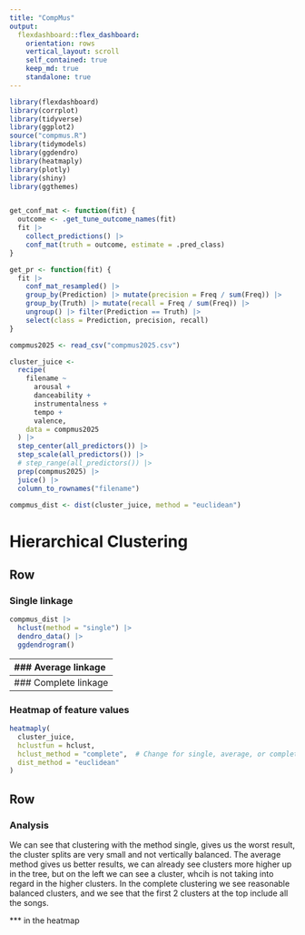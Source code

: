```yaml
---
title: "CompMus"
output: 
  flexdashboard::flex_dashboard:
    orientation: rows
    vertical_layout: scroll
    self_contained: true
    keep_md: true
    standalone: true
---
```


```r
library(flexdashboard)
library(corrplot)
library(tidyverse)
library(ggplot2)
source("compmus.R")
library(tidymodels)
library(ggdendro)
library(heatmaply)
library(plotly)
library(shiny)
library(ggthemes)


get_conf_mat <- function(fit) {
  outcome <- .get_tune_outcome_names(fit)
  fit |> 
    collect_predictions() |> 
    conf_mat(truth = outcome, estimate = .pred_class)
}  

get_pr <- function(fit) {
  fit |> 
    conf_mat_resampled() |> 
    group_by(Prediction) |> mutate(precision = Freq / sum(Freq)) |> 
    group_by(Truth) |> mutate(recall = Freq / sum(Freq)) |> 
    ungroup() |> filter(Prediction == Truth) |> 
    select(class = Prediction, precision, recall)
}  

compmus2025 <- read_csv("compmus2025.csv")

cluster_juice <-
  recipe(
    filename ~
      arousal +
      danceability +
      instrumentalness +
      tempo +
      valence,
    data = compmus2025
  ) |>
  step_center(all_predictors()) |>
  step_scale(all_predictors()) |> 
  # step_range(all_predictors()) |> 
  prep(compmus2025) |>
  juice() |>
  column_to_rownames("filename")

compmus_dist <- dist(cluster_juice, method = "euclidean")

```
Hierarchical Clustering 
=====================================
Row {data-height=400}
-----------------------------------------------------------------------
### Single linkage 
```r
compmus_dist |> 
  hclust(method = "single") |>  
  dendro_data() |>
  ggdendrogram()
```
-----------------------------------------------------------------------
### Average linkage 
```r
compmus_dist |> 
  hclust(method = "average") |> # Try single, average, and complete.
  dendro_data() |>
  ggdendrogram()
```

Row {data-height=400}
-----------------------------------------------------------------------
### Complete linkage
```r
compmus_dist |> 
  hclust(method = "complete") |> # Try single, average, and complete.
  dendro_data() |>
  ggdendrogram()
```
-----------------------------------------------------------------------
### Heatmap of feature values 
```r
heatmaply(
  cluster_juice,
  hclustfun = hclust,
  hclust_method = "complete",  # Change for single, average, or complete linkage.
  dist_method = "euclidean"
)
```

Row {.sidebar data-height=1000}
-------------------------------------
### Analysis 
We can see that clustering with the method single, gives us the worst result, the cluster splits are very small and not vertically balanced. The average method gives us better results, we can already see clusters more higher up in the tree, but on the left we can see a cluster, whcih is not taking into regard in the higher clusters. In the complete clustering we see reasonable balanced clusters, and we see that the first 2 clusters at the top include all the songs. 

*** in the heatmap
